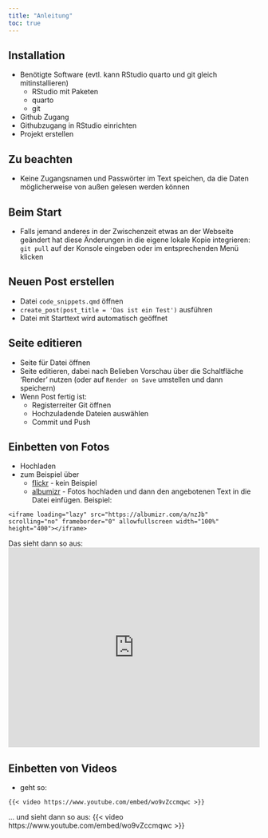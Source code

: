 ```yaml
---
title: "Anleitung"
toc: true
---
```


## Installation
* Benötigte Software (evtl. kann RStudio quarto und git gleich mitinstallieren)
  - RStudio mit Paketen
  - quarto
  - git
* Github Zugang
* Githubzugang in RStudio einrichten
* Projekt erstellen

## Zu beachten
* Keine Zugangsnamen und Passwörter im Text speichen, da die Daten möglicherweise von außen gelesen werden können

## Beim Start 
* Falls jemand anderes in der Zwischenzeit etwas an der Webseite geändert hat diese Änderungen in die eigene lokale Kopie integrieren:  `git pull` auf der Konsole eingeben oder im entsprechenden Menü klicken

## Neuen Post erstellen
* Datei `code_snippets.qmd` öffnen
* `create_post(post_title = 'Das ist ein Test')` ausführen
* Datei mit Starttext wird automatisch geöffnet

## Seite editieren
* Seite für Datei öffnen
* Seite editieren, dabei nach Belieben Vorschau über die Schaltfläche 'Render' nutzen (oder auf `Render on Save` umstellen und dann speichern)
* Wenn Post fertig ist:
  * Registerreiter Git öffnen
  * Hochzuladende Dateien auswählen
  * Commit und Push
  
## Einbetten von Fotos
* Hochladen
* zum Beispiel über
  * [flickr](https://www.flickr.com/) - kein Beispiel
  * [albumizr](https://albumizr.com/) - Fotos hochladen und dann den angebotenen Text in die Datei einfügen. Beispiel:
  
```
<iframe loading="lazy" src="https://albumizr.com/a/nzJb" scrolling="no" frameborder="0" allowfullscreen width="100%" height="400"></iframe>
```
Das sieht dann so aus:
<iframe loading="lazy" src="https://albumizr.com/a/nzJb" scrolling="no" frameborder="0" allowfullscreen width="100%" height="400"></iframe>

## Einbetten von Videos
* geht so:

``` .default
{{< video https://www.youtube.com/embed/wo9vZccmqwc >}}
```
... und sieht dann so aus:
{{< video https://www.youtube.com/embed/wo9vZccmqwc >}}


